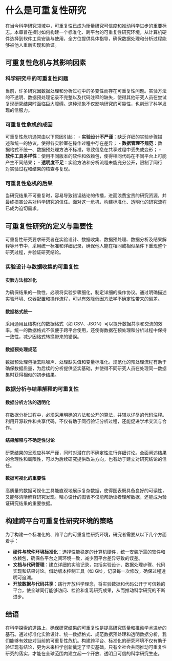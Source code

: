 # 什么是可重复性研究

在当今科学研究领域中，可重复性已成为衡量研究可信度和推动科学进步的重要标志。本章旨在探讨如何构建一个标准化、跨平台的可重复性研究环境，从计算机硬件选择到软件工具安装与使用，全方位提供具体指导，确保数据处理和分析过程能够被他人重新实现和验证。

## 可重复性危机与其影响因素

### 科学研究中的可重复性问题

当前，许多研究因数据处理和分析过程中的多变性而存在可重复性问题。实验方法的不透明、数据预处理记录不完整以及代码注释的缺失，使得其他研究人员在尝试复现研究结果时面临巨大障碍。这种现象不仅影响研究的可靠性，也削弱了科学发现的信服力。

### 可重复性危机的成因

可重复性危机通常由以下原因引起：
- **实验设计不严谨**：缺乏详细的实验步骤描述和统一的协议，使得各实验室在操作过程中存在差异；
- **数据管理不规范**：数据格式不统一、数据预处理方法不标准，导致信息在共享过程中丢失或变形；
- **软件工具多样性**：使用不同版本的软件和依赖包，使得相同代码在不同平台上可能产生不同结果；
- **透明度不足**：实验方法和分析流程未能充分公开，限制了同行对实验过程和结果的核查与复现。

### 可重复性危机的后果

当研究结果不可重复时，容易导致错误结论的传播，进而浪费宝贵的研究资源，并最终损害公共对科学研究的信任。面对这一危机，构建标准化、透明化的研究流程已成为迫切需求。

## 可重复性研究的定义与重要性

可重复性研究要求研究者在实验设计、数据收集、数据预处理、数据分析及结果解释等环节中，采用统一标准和详细记录，确保他人能在相同或相似条件下重现整个研究过程，并验证研究结论。

### 实验设计与数据收集的可重复性

#### 实验方法标准化

为确保结果的一致性，必须将实验步骤细化，制定详细的操作协议。通过明确描述实验环境、仪器配置和操作流程，可以有效降低因方法学不确定性带来的偏差。

#### 数据格式统一

采用通用且结构化的数据格式（如 CSV、JSON）可以提升数据共享和交流的效率。统一的数据格式不仅便于跨平台使用，还使得数据在预处理和分析过程中保持一致性，减少因格式转换带来的错误。

#### 数据预处理规范

数据预处理包括去除噪声、处理缺失值和变量标准化。规范化的预处理流程有助于确保数据质量，为后续的分析提供坚实基础，并使得不同研究人员在处理同一数据集时获得相似的初步结果。

### 数据分析与结果解释的可重复性

#### 数据分析方法的透明化

在数据分析过程中，必须采用明确的方法和公开的算法，并辅以详尽的代码注释。利用开源软件和共享代码，不仅有助于同行验证分析过程，还能促进学术交流与合作。

#### 结果解释与不确定性讨论

研究结果的呈现应科学严谨，同时对潜在的不确定性进行详细讨论。全面阐述结果的合理性和局限性，可以为后续研究提供改进方向，也有助于建立对研究结论的信任。

#### 数据可视化的重要性

高质量的数据可视化工具能直观地展示复杂数据，使得图表既具备良好的可读性，又能够清晰解释研究发现。精心设计的图表不仅能帮助读者理解数据，还能成为验证研究结果的重要依据。

## 构建跨平台可重复性研究环境的策略

为了构建一个标准化的、跨平台的可重复性研究环境，研究者需要从以下几个方面着手：

- **硬件与软件环境标准化**：选择性能稳定的计算机硬件，统一安装所需的软件和依赖包，确保各平台之间环境一致，减少因平台差异导致的误差。
- **文档与代码管理**：建立详细的实验记录，包括实验设计、数据处理步骤、代码实现和结果讨论。借助版本控制工具（如 Git），记录每一次修改，确保过程透明可追溯。
- **开放数据与代码共享**：践行开放科学理念，将实验数据和代码公开于可信赖的平台，使全球同行能够访问、检验和复现研究成果，从而推动科学研究的不断进步。

## 结语

在科学探索的道路上，确保研究结果的可重复性是提高研究质量和推动学术进步的基石。通过标准化实验设计、统一数据格式、规范数据预处理和透明数据分析，我们能够有效应对当前的可重复性危机。构建跨平台、标准化的研究环境不仅有助于验证现有结论，更为未来科学创新奠定了坚实基础。只有全社会共同推动可重复性研究的落实，才能在全球范围内建立起一个开放、透明且可信的科学研究生态。